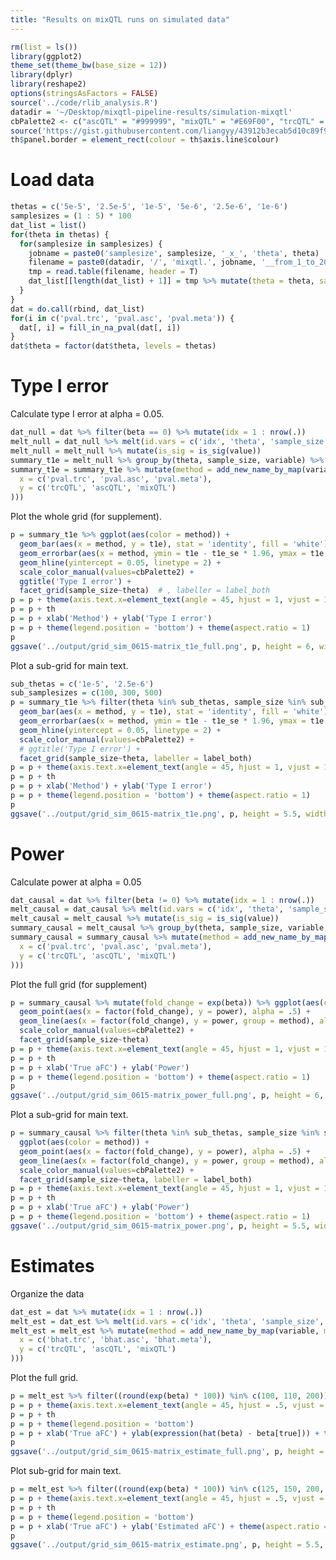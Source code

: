 ```yaml
---
title: "Results on mixQTL runs on simulated data"
---
```


```r
rm(list = ls())
library(ggplot2)
theme_set(theme_bw(base_size = 12))
library(dplyr)
library(reshape2)
options(stringsAsFactors = FALSE)
source('../code/rlib_analysis.R')
datadir = '~/Desktop/mixqtl-pipeline-results/simulation-mixqtl'
cbPalette2 <- c("ascQTL" = "#999999", "mixQTL" = "#E69F00", "trcQTL" = "#56B4E9", 'WASP2' = "#009E73", 'RASQUAL' = "#F0E442", 'WASP' = "#0072B2", "#D55E00", "#CC79A7")
source('https://gist.githubusercontent.com/liangyy/43912b3ecab5d10c89f9d4b2669871c9/raw/8151c6fe70e3d4ee43d9ce340ecc0eb65172e616/my_ggplot_theme.R')
th$panel.border = element_rect(colour = th$axis.line$colour)
```

# Load data

```r
thetas = c('5e-5', '2.5e-5', '1e-5', '5e-6', '2.5e-6', '1e-6')
samplesizes = (1 : 5) * 100
dat_list = list()
for(theta in thetas) {
  for(samplesize in samplesizes) {
    jobname = paste0('samplesize', samplesize, '_x_', 'theta', theta)
    filename = paste0(datadir, '/', 'mixqtl.', jobname, '__from_1_to_200.txt.gz')
    tmp = read.table(filename, header = T)
    dat_list[[length(dat_list) + 1]] = tmp %>% mutate(theta = theta, sample_size = samplesize)
  }
}
dat = do.call(rbind, dat_list)
for(i in c('pval.trc', 'pval.asc', 'pval.meta')) {
  dat[, i] = fill_in_na_pval(dat[, i])
}
dat$theta = factor(dat$theta, levels = thetas)
```

# Type I error

Calculate type I error at alpha = 0.05.

```r
dat_null = dat %>% filter(beta == 0) %>% mutate(idx = 1 : nrow(.))
melt_null = dat_null %>% melt(id.vars = c('idx', 'theta', 'sample_size'), measure.vars = c('pval.trc', 'pval.asc', 'pval.meta'))
melt_null = melt_null %>% mutate(is_sig = is_sig(value))
summary_t1e = melt_null %>% group_by(theta, sample_size, variable) %>% summarize(t1e = mean(is_sig), nobs = n()) %>% ungroup() %>% mutate(t1e_se = sqrt(t1e * (1 - t1e) / nobs)) 
summary_t1e = summary_t1e %>% mutate(method = add_new_name_by_map(variable, map = data.frame(
  x = c('pval.trc', 'pval.asc', 'pval.meta'),
  y = c('trcQTL', 'ascQTL', 'mixQTL')
)))
```

Plot the whole grid (for supplement).

```r
p = summary_t1e %>% ggplot(aes(color = method)) + 
  geom_bar(aes(x = method, y = t1e), stat = 'identity', fill = 'white') + 
  geom_errorbar(aes(x = method, ymin = t1e - t1e_se * 1.96, ymax = t1e + t1e_se * 1.96), width = .2) + 
  geom_hline(yintercept = 0.05, linetype = 2) + 
  scale_color_manual(values=cbPalette2) + 
  ggtitle('Type I error') + 
  facet_grid(sample_size~theta)  # , labeller = label_both
p = p + theme(axis.text.x=element_text(angle = 45, hjust = 1, vjust = 1))
p = p + th
p = p + xlab('Method') + ylab('Type I error')
p = p + theme(legend.position = 'bottom') + theme(aspect.ratio = 1)
p
ggsave('../output/grid_sim_0615-matrix_t1e_full.png', p, height = 6, width = 6)
```

Plot a sub-grid for main text.

```r
sub_thetas = c('1e-5', '2.5e-6')
sub_samplesizes = c(100, 300, 500)
p = summary_t1e %>% filter(theta %in% sub_thetas, sample_size %in% sub_samplesizes) %>% ggplot(aes(color = method)) + 
  geom_bar(aes(x = method, y = t1e), stat = 'identity', fill = 'white') + 
  geom_errorbar(aes(x = method, ymin = t1e - t1e_se * 1.96, ymax = t1e + t1e_se * 1.96), width = .2) + 
  geom_hline(yintercept = 0.05, linetype = 2) + 
  scale_color_manual(values=cbPalette2) + 
  # ggtitle('Type I error') + 
  facet_grid(sample_size~theta, labeller = label_both)
p = p + theme(axis.text.x=element_text(angle = 45, hjust = 1, vjust = 1))
p = p + th
p = p + xlab('Method') + ylab('Type I error')
p = p + theme(legend.position = 'bottom') + theme(aspect.ratio = 1)
p
ggsave('../output/grid_sim_0615-matrix_t1e.png', p, height = 5.5, width = 3.5)
```

# Power

Calculate power at alpha = 0.05

```r
dat_causal = dat %>% filter(beta != 0) %>% mutate(idx = 1 : nrow(.))
melt_causal = dat_causal %>% melt(id.vars = c('idx', 'theta', 'sample_size', 'beta'), measure.vars = c('pval.trc', 'pval.asc', 'pval.meta'))
melt_causal = melt_causal %>% mutate(is_sig = is_sig(value))
summary_causal = melt_causal %>% group_by(theta, sample_size, variable, beta) %>% summarize(power = mean(is_sig), nobs = n()) %>% ungroup() %>% mutate(power_se = sqrt(power * (1 - power) / nobs)) 
summary_causal = summary_causal %>% mutate(method = add_new_name_by_map(variable, map = data.frame(
  x = c('pval.trc', 'pval.asc', 'pval.meta'),
  y = c('trcQTL', 'ascQTL', 'mixQTL')
)))
```

Plot the full grid (for supplement)

```r
p = summary_causal %>% mutate(fold_change = exp(beta)) %>% ggplot(aes(color = method)) + 
  geom_point(aes(x = factor(fold_change), y = power), alpha = .5) + 
  geom_line(aes(x = factor(fold_change), y = power, group = method), alpha = .5) + 
  scale_color_manual(values=cbPalette2) + 
  facet_grid(sample_size~theta)
p = p + theme(axis.text.x=element_text(angle = 45, hjust = 1, vjust = 1, size = 8)) # + ggtitle('Power')
p = p + th
p = p + xlab('True aFC') + ylab('Power')
p = p + theme(legend.position = 'bottom') + theme(aspect.ratio = 1)
p
ggsave('../output/grid_sim_0615-matrix_power_full.png', p, height = 6, width = 6)
```

Plot a sub-grid for main text.

```r
p = summary_causal %>% filter(theta %in% sub_thetas, sample_size %in% sub_samplesizes) %>% mutate(fold_change = exp(beta)) %>% 
  ggplot(aes(color = method)) + 
  geom_point(aes(x = factor(fold_change), y = power), alpha = .5) + 
  geom_line(aes(x = factor(fold_change), y = power, group = method), alpha = .5) +
  scale_color_manual(values=cbPalette2) + 
  facet_grid(sample_size~theta, labeller = label_both)
p = p + theme(axis.text.x=element_text(angle = 45, hjust = 1, vjust = 1)) # + ggtitle('Power')
p = p + th
p = p + xlab('True aFC') + ylab('Power')
p = p + theme(legend.position = 'bottom') + theme(aspect.ratio = 1)
ggsave('../output/grid_sim_0615-matrix_power.png', p, height = 5.5, width = 3.5)
```

# Estimates

Organize the data

```r
dat_est = dat %>% mutate(idx = 1 : nrow(.))
melt_est = dat_est %>% melt(id.vars = c('idx', 'theta', 'sample_size', 'beta'), measure.vars = c('bhat.trc', 'bhat.asc', 'bhat.meta'))
melt_est = melt_est %>% mutate(method = add_new_name_by_map(variable, map = data.frame(
  x = c('bhat.trc', 'bhat.asc', 'bhat.meta'),
  y = c('trcQTL', 'ascQTL', 'mixQTL')
)))
```

Plot the full grid.

```r
p = melt_est %>% filter((round(exp(beta) * 100)) %in% c(100, 110, 200)) %>% mutate(fold_change = exp(beta), fold_change_estimate = exp(value), diff = value - beta) %>% ggplot() + geom_hline(yintercept = 0, color = 'lightgray') + geom_violin(aes(x = factor(fold_change), y = diff, color = method)) + scale_color_manual(values=cbPalette2) + facet_grid(sample_size~theta) # + ggtitle('Estimated effect size')
p = p + theme(axis.text.x=element_text(angle = 45, hjust = .5, vjust = .5))
p = p + th
p = p + theme(legend.position = 'bottom')
p = p + xlab('True aFC') + ylab(expression(hat(beta) - beta[true])) + theme(aspect.ratio = 1) 
p
ggsave('../output/grid_sim_0615-matrix_estimate_full.png', p, height = 6, width = 6)
```

Plot sub-grid for main text.

```r
p = melt_est %>% filter((round(exp(beta) * 100)) %in% c(125, 150, 200, 300)) %>% filter(theta %in% sub_thetas, sample_size %in% sub_samplesizes) %>% mutate(fold_change = exp(beta), fold_change_estimate = exp(value), diff = value - beta) %>% ggplot() + geom_boxplot(aes(x = factor(fold_change), y = fold_change_estimate, color = method)) + scale_color_manual(values=cbPalette2) + geom_point(aes(x = factor(fold_change), fold_change), shape = 3) + facet_grid(sample_size~theta, labeller = label_both) # + ggtitle('Estimated effect size')
p = p + theme(axis.text.x=element_text(angle = 45, hjust = .5, vjust = .5))
p = p + th
p = p + theme(legend.position = 'bottom')
p = p + xlab('True aFC') + ylab('Estimated aFC') + theme(aspect.ratio = 1)
p
ggsave('../output/grid_sim_0615-matrix_estimate.png', p, height = 5.5, width = 3.5)
```
